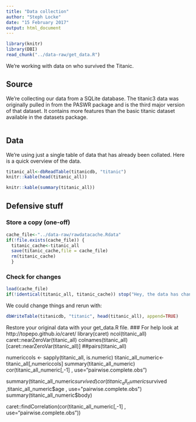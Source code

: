 ```yaml
---
title: "Data collection"
author: "Steph Locke"
date: "15 February 2017"
output: html_document
---
```


```r
library(knitr)
library(DBI)
read_chunk("../data-raw/get_data.R")
```

We're working with data on who survived the Titanic. 

## Source
We're collecting our data from a SQLite database. The titanic3 data was originally pulled in from the PASWR package and is the third major version of that dataset. It contains more features than the basic titanic dataset available in the datasets package.

```r
```

## Data
We're using just a single table of data that has already been collated. Here is a quick overview of the data.

```r
titanic_all<-dbReadTable(titanicdb, "titanic")
knitr::kable(head(titanic_all))
```

```r
knitr::kable(summary(titanic_all))
```


## Defensive stuff
### Store a copy (one-off)
```r
cache_file<-"../data-raw/rawdatacache.Rdata"
if(!file.exists(cache_file)) {
  titanic_cache<-titanic_all
  save(titanic_cache,file = cache_file)
  rm(titanic_cache)
  }
```

### Check for changes
```r
load(cache_file)
if(!identical(titanic_all, titanic_cache)) stop("Hey, the data has changed, you should check that out!")
```

We could change things and rerun with:

```r
dbWriteTable(titanicdb, "titanic", head(titanic_all), append=TRUE)
```

Restore your original data with your get_data.R file.
### For help look at http://topepo.github.io/caret/
library(caret)
ncol(titanic_all)
caret::nearZeroVar(titanic_all)
colnames(titanic_all)[caret::nearZeroVar(titanic_all)]
##pairs(titanic_all)

numericcols <- sapply(titanic_all, is.numeric)
titanic_all_numeric<-titanic_all[,numericcols]
summary(titanic_all_numeric)
cor(titanic_all_numeric[,-1]
    , use="pairwise.complete.obs")

summary(titanic_all_numeric$survived)    
cor(titanic_all_numeric$survived
    ,titanic_all_numeric$age
    , use="pairwise.complete.obs")
summary(titanic_all_numeric$body)

caret::findCorrelation(cor(titanic_all_numeric[,-1]
      , use="pairwise.complete.obs"))

